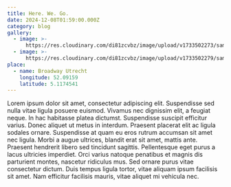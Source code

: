 ```yaml
---
title: Here. We. Go.
date: 2024-12-08T01:59:00.000Z
category: blog
gallery:
  - image: >-
      https://res.cloudinary.com/di81zcvbz/image/upload/v1733502273/samples/ecommerce/leather-bag-gray.jpg
  - image: >-
      https://res.cloudinary.com/di81zcvbz/image/upload/v1733502279/samples/look-up.jpg
place:
  - name: Broadway Utrecht
    longitude: 52.09159
    latitude: 5.1174541
---
```


Lorem ipsum dolor sit amet, consectetur adipiscing elit. Suspendisse sed nulla vitae ligula posuere euismod. Vivamus nec dignissim elit, a feugiat neque. In hac habitasse platea dictumst. Suspendisse suscipit efficitur varius. Donec aliquet ut metus in interdum. Praesent placerat elit ac ligula sodales ornare. Suspendisse at quam eu eros rutrum accumsan sit amet nec ligula. Morbi a augue ultrices, blandit erat sit amet, mattis ante. Praesent hendrerit libero sed tincidunt sagittis. Pellentesque eget purus a lacus ultricies imperdiet. Orci varius natoque penatibus et magnis dis parturient montes, nascetur ridiculus mus. Sed ornare purus vitae consectetur dictum. Duis tempus ligula tortor, vitae aliquam ipsum facilisis sit amet. Nam efficitur facilisis mauris, vitae aliquet mi vehicula nec.
